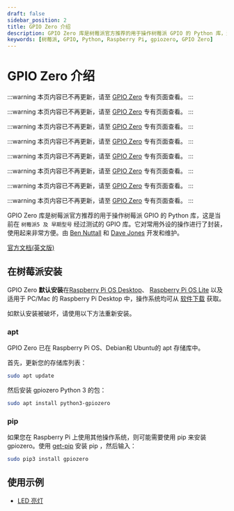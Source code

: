 ```yaml
---
draft: false
sidebar_position: 2
title: GPIO Zero 介绍
description: GPIO Zero 库是树莓派官方推荐的用于操作树莓派 GPIO 的 Python 库，这是当前在树莓派5及更早型号经过测试的 GPIO 库。它对常用外设的操作进行了封装，使用起来非常方便。
keywords: [树莓派, GPIO, Python, Raspberry Pi, gpiozero, GPIO Zero]
---
```


# GPIO Zero 介绍

:::warning
本页内容已不再更新，请至 [GPIO Zero](/gpiozero/) 专有页面查看。
:::

:::warning
本页内容已不再更新，请至 [GPIO Zero](/gpiozero/) 专有页面查看。
:::

:::warning
本页内容已不再更新，请至 [GPIO Zero](/gpiozero/) 专有页面查看。
:::

:::warning
本页内容已不再更新，请至 [GPIO Zero](/gpiozero/) 专有页面查看。
:::

:::warning
本页内容已不再更新，请至 [GPIO Zero](/gpiozero/) 专有页面查看。
:::

:::warning
本页内容已不再更新，请至 [GPIO Zero](/gpiozero/) 专有页面查看。
:::

:::warning
本页内容已不再更新，请至 [GPIO Zero](/gpiozero/) 专有页面查看。
:::

:::warning
本页内容已不再更新，请至 [GPIO Zero](/gpiozero/) 专有页面查看。
:::



GPIO Zero 库是树莓派官方推荐的用于操作树莓派 GPIO 的 Python 库，这是当前在 `树莓派5 及 早期型号` 经过测试的 GPIO 库。它对常用外设的操作进行了封装，使用起来非常方便。由 [Ben Nuttall](https://github.com/bennuttall) 和 [Dave Jones](https://github.com/waveform80) 开发和维护。

[官方文档(英文版)](https://gpiozero.readthedocs.io/en/stable/)

## 在树莓派安装

GPIO Zero **默认安装**在[Raspberry Pi OS Desktop](/downloads/)、 [Raspberry Pi OS Lite](/downloads/) 以及适用于 PC/Mac 的 Raspberry Pi Desktop 中，操作系统均可从 [软件下载](/downloads/) 获取。

如默认安装被破坏，请使用以下方法重新安装。

### apt

GPIO Zero 已在 Raspberry Pi OS、Debian和 Ubuntu的 apt 存储库中。

首先，更新您的存储库列表：

```sh
sudo apt update
```

然后安装 gpiozero Python 3 的包：

```sh
sudo apt install python3-gpiozero
```

### pip

如果您在 Raspberry Pi 上使用其他操作系统，则可能需要使用 pip 来安装 gpiozero。使用 [get-pip](https://pip.pypa.io/en/stable/installing/) 安装 pip ，然后输入：
```sh
sudo pip3 install gpiozero
```
## 使用示例

+ [LED 亮灯](./led_blink.mdx)